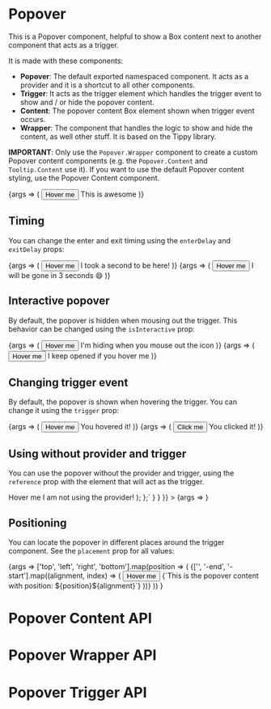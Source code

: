 
<Meta title="Components/Popover" component={PopoverContent} />

# Popover

This is a Popover component, helpful to show a Box content next to another component that acts as a trigger.

It is made with these components:

- **Popover**: The default exported namespaced component. It acts as a provider and it is a shortcut to all other components.
- **Trigger**: It acts as the trigger element which handles the trigger event to show and / or hide the popover content.
- **Content**: The popover content Box element shown when trigger event occurs.
- **Wrapper**: The component that handles the logic to show and hide the content, as well other stuff. It is based on the Tippy library.

**IMPORTANT**: Only use the `Popover.Wrapper` component to create a custom Popover content components (e.g. the `Popover.Content` and `Tooltip.Content` use it). If you want to use the default Popover content styling, use the Popover Content component.

<Story name="playground" args={{}} parameters={getPlaygroundStoryParams()}>
	{args => (
		<Popover>
			<Popover.Trigger>
				<Button>Hover me</Button>
			</Popover.Trigger>
			<Popover.Content {...args}>This is awesome</Popover.Content>
		</Popover>
	)}
</Story>

## Timing

You can change the enter and exit timing using the `enterDelay` and `exitDelay` props:

<Canvas>
	<Story name="enter timing" parameters={getFixedStoryParams()}>
		{args => (
			<Popover>
				<Popover.Trigger>
					<Button>Hover me</Button>
				</Popover.Trigger>
				<Popover.Content enterDelay={1000}>I took a second to be here!</Popover.Content>
			</Popover>
		)}
	</Story>
	<Story name="exit timing" parameters={getFixedStoryParams()}>
		{args => (
			<Popover>
				<Popover.Trigger ml="150px">
					<Button>Hover me</Button>
				</Popover.Trigger>
				<Popover.Content exitDelay={3000}>I will be gone in 3 seconds 😄</Popover.Content>
			</Popover>
		)}
	</Story>
</Canvas>

## Interactive popover

By default, the popover is hidden when mousing out the trigger. This behavior can be changed using the `isInteractive` prop:

<Canvas>
	<Story name="not interactive" parameters={getFixedStoryParams()}>
		{args => (
			<Popover>
				<Popover.Trigger>
					<Button>Hover me</Button>
				</Popover.Trigger>
				<Popover.Content isInteractive={false}>I'm hiding when you mouse out the icon</Popover.Content>
			</Popover>
		)}
	</Story>
	<Story name="interactive" parameters={getFixedStoryParams()}>
		{args => (
			<Popover>
				<Popover.Trigger ml="150px">
					<Button>Hover me</Button>
				</Popover.Trigger>
				<Popover.Content isInteractive={true}>I keep opened if you hover me</Popover.Content>
			</Popover>
		)}
	</Story>
</Canvas>

## Changing trigger event

By default, the popover is shown when hovering the trigger. You can change it using the `trigger` prop:

<Canvas>
	<Story name="on hover" parameters={getFixedStoryParams()}>
		{args => (
			<Popover>
				<Popover.Trigger width="fit-content">
					<Button>Hover me</Button>
				</Popover.Trigger>
				<Popover.Content trigger="mouseenter focus">You hovered it!</Popover.Content>
			</Popover>
		)}
	</Story>
	<Story name="on click" parameters={getFixedStoryParams()}>
		{args => (
			<Popover>
				<Popover.Trigger ml="150px" width="fit-content">
					<Button>Click me</Button>
				</Popover.Trigger>
				<Popover.Content trigger="click">You clicked it!</Popover.Content>
			</Popover>
		)}
	</Story>
</Canvas>

## Using without provider and trigger

You can use the popover without the provider and trigger, using the `reference` prop with the element that will act as the trigger.

<Canvas>
	<Story
		name="without provider"
		parameters={{
			...getFixedStoryParams(),
			docs: {
				source: {
					code: `
  const ref = React.useRef(null);
  return (
      <Flex ref={ref}>Hover me</Flex>
      <Popover.Content reference={ref}>
        I am not using the provider!
      </Popover.Content>
  );
};`
				}
			}
		}}
	>
		{args => <PopoverWithoutProvider />}
	</Story>
</Canvas>

## Positioning

You can locate the popover in different places around the trigger component. See the `placement` prop for all values:

<Canvas>
	<Story name="positioning" parameters={getFixedStoryParams()}>
		{args =>
			['top', 'left', 'right', 'bottom'].map(position => (
				<Flex key={`${position}-div`} py={5} flexWrap="wrap">
					{['', '-end', '-start'].map((alignment, index) => (
						<Popover key={`${position}${alignment}`}>
							<Popover.Trigger mx="100px" my="150px">
								<Button>Hover me</Button>
							</Popover.Trigger>
							<Popover.Content isVisible={true} placement={`${position}${alignment}`} height="150px" width="150px">
								{`This is the popover content with position: ${position}${alignment}`}
							</Popover.Content>
						</Popover>
					))}
				</Flex>
			))
		}
	</Story>
</Canvas>

# Popover Content API

<ArgsTable of={PopoverContent} />

# Popover Wrapper API

<ArgsTable of={PopoverWrapper} />

# Popover Trigger API

<ArgsTable of={PopoverTrigger} />

